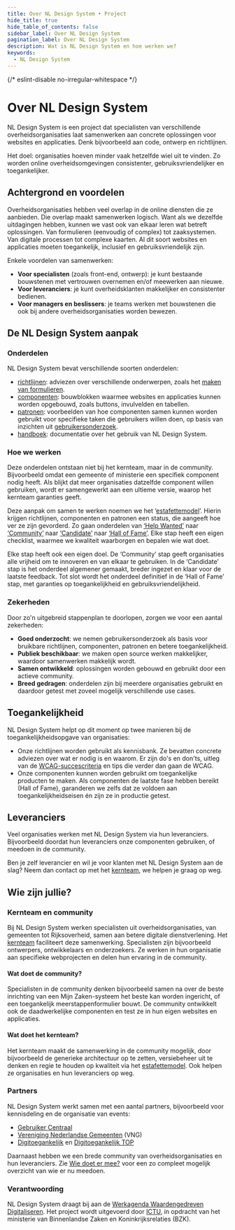 ```yaml
---
title: Over NL Design System • Project
hide_title: true
hide_table_of_contents: false
sidebar_label: Over NL Design System
pagination_label: Over NL Design System
description: Wat is NL Design System en hoe werken we?
keywords:
  - NL Design System
---
```


{/* eslint-disable  no-irregular-whitespace */}

# Over NL Design System

NL Design System is een project dat specialisten van verschillende overheidsorganisaties laat samenwerken aan concrete oplossingen voor websites en applicaties. Denk bijvoorbeeld aan code, ontwerp en richtlijnen.

Het doel: organisaties hoeven minder vaak hetzelfde wiel uit te vinden. Zo worden online overheidsomgevingen consistenter, gebruiksvriendelijker en toegankelijker.

## Achtergrond en voordelen

Overheidsorganisaties hebben veel overlap in de online diensten die ze aanbieden. Die overlap maakt samenwerken logisch. Want als we dezelfde uitdagingen hebben, kunnen we vast ook van elkaar leren wat betreft oplossingen. Van formulieren (eenvoudig of complex) tot zaaksystemen. Van digitale processen tot complexe kaarten. Al dit soort websites en applicaties moeten toegankelijk, inclusief en gebruiksvriendelijk zijn.

Enkele voordelen van samenwerken:

- **Voor specialisten** (zoals front-end, ontwerp): je kunt bestaande bouwstenen met vertrouwen overnemen en/of meewerken aan nieuwe.
- **Voor leveranciers**: je kunt overheidsklanten makkelijker en consistenter bedienen.
- **Voor managers en beslissers**: je teams werken met bouwstenen die ook bij andere overheidsorganisaties worden bewezen.

## De NL Design System aanpak

### Onderdelen

NL Design System bevat verschillende soorten onderdelen:

- [richtlijnen](/richtlijnen): adviezen over verschillende onderwerpen, zoals het [maken van formulieren](/richtlijnen/formulieren/).
- [componenten](/componenten): bouwblokken waarmee websites en applicaties kunnen worden opgebouwd, zoals buttons, invulvelden en tabellen.
- [patronen](/voorbeelden/patronen): voorbeelden van hoe componenten samen kunnen worden gebruikt voor specifieke taken die gebruikers willen doen, op basis van inzichten uit [gebruikersonderzoek](/voorbeelden/onderzoek).
- [handboek](/handboek/introductie): documentatie over het gebruik van NL Design System.

### Hoe we werken

Deze onderdelen ontstaan niet bij het kernteam, maar in de community. Bijvoorbeeld omdat een gemeente of ministerie een specifiek component nodig heeft. Als blijkt dat meer organisaties datzelfde component willen gebruiken, wordt er samengewerkt aan een ultieme versie, waarop het kernteam garanties geeft.

Deze aanpak om samen te werken noemen we het ‘[estafettemodel](/handboek/estafettemodel)’. Hierin krijgen richtlijnen, componenten en patronen een status, die aangeeft hoe ver ze zijn gevorderd. Zo gaan onderdelen van [‘Help Wanted’](/handboek/estafettemodel#help-wanted) naar [‘Community’](/handboek/estafettemodel#community) naar [‘Candidate’](/handboek/estafettemodel#candidate) naar [‘Hall of Fame’](/handboek/estafettemodel#hall-of-fame). Elke stap heeft een eigen checklist, waarmee we kwaliteit waarborgen en bepalen wie wat doet.

Elke stap heeft ook een eigen doel. De ‘Community’ stap geeft organisaties alle vrijheid om te innoveren en van elkaar te gebruiken. In de ‘Candidate’ stap is het onderdeel algemener gemaakt, breder ingezet en klaar voor de laatste feedback. Tot slot wordt het onderdeel definitief in de ‘Hall of Fame’ stap, met garanties op toegankelijkheid en gebruiksvriendelijkheid.

### Zekerheden

Door zo'n uitgebreid stappenplan te doorlopen, zorgen we voor een aantal zekerheden:

- **Goed onderzocht**: we nemen gebruikersonderzoek als basis voor bruikbare richtlijnen, componenten, patronen en betere toegankelijkheid.​
- **Publiek beschikbaar**: ​we maken open source werken makkelijker, waardoor samenwerken makkelijk wordt.​
- **Samen ontwikkeld**: oplossingen worden gebouwd en gebruikt door een actieve community.​
- **Breed gedragen**: onderdelen zijn bij meerdere organisaties gebruikt en daardoor getest met zoveel mogelijk verschillende use cases.

## Toegankelijkheid

NL Design System helpt op dit moment op twee manieren bij de toegankelijkheidsopgave van organisaties:

- Onze richtlijnen worden gebruikt als kennisbank. Ze bevatten concrete adviezen over wat er nodig is en waarom. Er zijn do's en don'ts, uitleg van de [WCAG-succescriteria](/wcag/introduction) en tips die verder dan gaan de WCAG.
- Onze componenten kunnen worden gebruikt om toegankelijke producten te maken. Als componenten de laatste fase hebben bereikt (Hall of Fame), garanderen we zelfs dat ze voldoen aan toegankelijkheidseisen én zijn ze in productie getest.

## Leveranciers

Veel organisaties werken met NL Design System via hun leveranciers. Bijvoorbeeld doordat hun leveranciers onze componenten gebruiken, of meedoen in de community.

Ben je zelf leverancier en wil je voor klanten met NL Design System aan de slag? Neem dan contact op met het [kernteam](/project/kernteam), we helpen je graag op weg.

## Wie zijn jullie?

### Kernteam en community

Bij NL Design System werken specialisten uit overheidsorganisaties, van gemeenten tot Rijksoverheid, samen aan betere digitale dienstverlening. Het [kernteam](/project/kernteam) faciliteert deze samenwerking. Specialisten zijn bijvoorbeeld ontwerpers, ontwikkelaars en onderzoekers. Ze werken in hun organisatie aan specifieke webprojecten en delen hun ervaring in de community.

#### Wat doet de community?

Specialisten in de community denken bijvoorbeeld samen na over de beste inrichting van een Mijn Zaken-systeem het beste kan worden ingericht, of een toegankelijk meerstappenformulier bouwt. De community ontwikkelt ook de daadwerkelijke componenten en test ze in hun eigen websites en applicaties.

#### Wat doet het kernteam?

Het kernteam maakt de samenwerking in de community mogelijk, door bijvoorbeeld de generieke architectuur op te zetten, versiebeheer uit te denken en regie te houden op kwaliteit via het [estafettemodel](/handboek/estafettemodel). Ook helpen ze organisaties en hun leveranciers op weg.

### Partners

NL Design System werkt samen met een aantal partners, bijvoorbeeld voor kennisdeling en de organisatie van events:

- [Gebruiker Centraal](https://www.gebruikercentraal.nl/)
- [Vereniging Nederlandse Gemeenten](https://vng.nl/) (VNG)
- [Digitoegankelijk](https://digitoegankelijk.nl/) en [Digitoegankelijk TOP](https://www.digitaleoverheid.nl/overzicht-van-alle-onderwerpen/digitale-inclusie/digitaal-toegankelijk/digitoegankelijk-toezichts-en-ondersteuningsprogramma/)

Daarnaast hebben we een brede community van overheidsorganisaties en hun leveranciers. Zie [Wie doet er mee?](/community/wie-doet-mee) voor een zo compleet mogelijk overzicht van wie er nu meedoen.

### Verantwoording

NL Design System draagt bij aan de [Werkagenda Waardengedreven Digitaliseren](https://www.digitaleoverheid.nl/werkagenda-waardengedreven-digitaliseren/#Borgen-van-privacy-verantwoord-datagebruik-en-vergroten-ransparantie-over-gegevensverwerking-en-uitwisseling-Overzicht). Het project wordt uitgevoerd door [ICTU](https://ictu.nl/), in opdracht van het ministerie van Binnenlandse Zaken en Koninkrijksrelaties (BZK).
